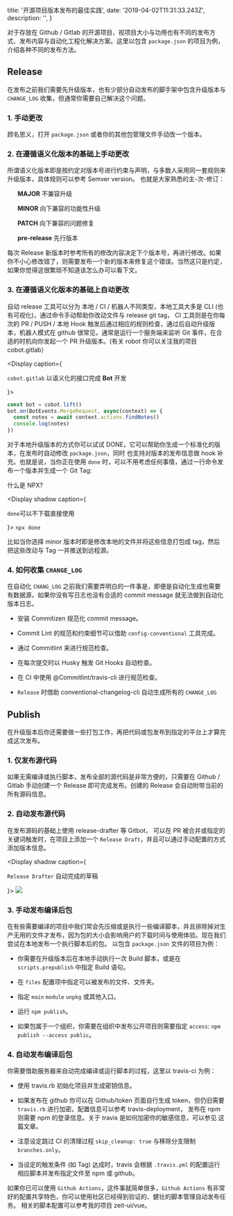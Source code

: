 
  title: '开源项目版本发布的最佳实践',
  date: '2019-04-02T11:31:33.243Z',
  description: '',
}


对于存放在 Github / Gitlab 的开源项目，视项目大小与功用也有不同的发布方式、发布内容与自动化工程化解决方案。这里以包含 `package.json` 的项目为例，介绍各种不同的发布方法。

<Spacer y={2} />

## Release

在发布之前我们需要先升级版本，也有少部分自动发布的脚手架中包含升级版本与 `CHANGE_LOG` 收集，但通常你需要自己解决这个问题。

<Spacer />

### 1. 手动更改
顾名思义，打开 `package.json` 或者你的其他包管理文件手动改一个版本。

<Spacer />

### 2. 在遵循语义化版本的基础上手动更改
所谓语义化版本即是按约定对版本号进行约束与声明，与多数人采用同一套规则来升级版本，具体规则可以参考 <Link rel="nofollow" href="https://semver.org/lang/zh-CN/">Semver version</Link>。
也就是大家熟悉的主-次-修订：

  <ul>
    <p><Dot type="error"><b>MAJOR</b> </Dot> 不兼容升级</p>
    <p><Dot type="warning"><b>MINOR</b></Dot> 向下兼容的功能性升级</p>
    <p><Dot><b>PATCH</b></Dot> 向下兼容的问题修复</p>
    <p><Dot type="success"><b>pre-release</b></Dot> 先行版本</p>
  </ul>

每次 Release 新版本时参考所有的修改内容决定下个版本号，再进行修改。如果你不小心修改错了，则需要发布一个新的版本来修复这个错误。当然这只是约定，如果你觉得这很繁琐不知道该怎么办可以看下文。

<Spacer />

### 3. 在遵循语义化版本的基础上自动更改
自动 release 工具可以分为 本地 / CI / 机器人不同类型，本地工具大多是 CLI (也有可视化)，通过命令手动帮助你改动文件与 release git tag，
CI 工具则是在你每次的 PR / PUSH / 本地 Hook 触发后通过相应的规则检查，通过后自动升级版本，机器人模式在 github 很常见，通常是运行一个服务端来监听
Git 事件，在合适的时机向你发起一个 PR 升级版本。(有关 robot 你可以关注我的项目 <Link rel="nofollow" href="https://github.com/unix/cobot">cobot.gitlab</Link>）

<Display caption={<p><code>cobot.gitlab</code> 以语义化的接口完成 <b>Bot</b> 开发</p>}>

```js
const bot = cobot.lift()
bot.on(BotEvents.MergeRequest, async(context) => {
  const notes = await context.actions.findNotes()
  console.log(notes)
})
```

</Display>

对于本地升级版本的方式你可以试试 <Link color rel="nofollow" href="https://github.com/unix/done">DONE</Link>，它可以帮助你生成一个标准化的版本，在发布时自动修改 `package.json`，同时
也支持对版本的发布信息做 hook 补充。也就是说，当你正在使用 `done` 时，可以不用考虑任何事情，通过一行命令发布一个版本并生成一个 Git Tag:

<Link rel="nofollow" href="https://blog.npmjs.org/post/162869356040/introducing-npx-an-npm-package-runner">什么是 NPX?</Link>

<Display shadow caption={<p><code>done</code>可以不下载直接使用</p>}>
<Code darkBash>npx done</Code>
</Display>

比如当你选择 minor 版本时即是修改本地的文件并将这些信息打包成 tag，然后把这些改动与 Tag 一并推送到远程源。

<Spacer />

### 4. 如何收集 `CHANGE_LOG`

在自动化 `CHANG_LOG` 之前我们需要弄明白的一件事是，即便是自动化生成也需要有数据源，如果你没有写日志也没有合适的 commit message 就无法做到自动化版本日志。

  - 安装 <Link rel="nofollow" href="https://github.com/commitizen/cz-cli">Commitizen</Link> 规范化 commit message。

  - Commit Lint 的规范和约束细节可以借助 `config-conventional` 工具完成。

  - 通过 <Link rel="nofollow" href="https://github.com/conventional-changelog/commitlint">Commitlint</Link> 来进行规范检查。

  - 在每次提交时以 <Link rel="nofollow" href="https://github.com/typicode/husky">Husky</Link> 触发 Git Hooks 自动检查。

  - 在 CI 中使用 <Link rel="nofollow" href="https://github.com/conventional-changelog/commitlint">@Commitlint/travis-cli</Link> 进行规范检查。

  - `Release` 时借助 conventional-changelog-cli 自动生成所有的 `CHANGE_LOG`


<Spacer y={2} />

## Publish

在升级版本后你还需要做一些打包工作，再把代码或包发布到指定的平台上才算完成这次发布。

<Spacer />

### 1. 仅发布源代码

如果无需编译或执行脚本，发布全部的源代码是非常方便的，只需要在 Github / Gitlab 手动创建一个 Release 即可完成发布。创建的 Release 会自动附带当前的所有源码信息。

<Spacer />

### 2. 自动发布源代码

在发布源码的基础上使用 <Link rel="nofollow" href="https://probot.github.io/apps/release-drafter/">release-drafter</Link> 等 Gitbot，
可以在 PR 被合并或指定的关键词触发时，在项目上添加一个 `Release Draft`，并且可以通过手动配置的方式添加版本信息。

<Display shadow caption={<p><Code>Release Drafter</Code> 自动完成的草稿</p>}>
<Image width={600} height={304} src="/assets/release-drafter.png" />
</Display>

<Spacer />

### 3. 手动发布编译后包

在有些需要编译的项目中我们常会先压缩或是执行一些编译脚本，并且排除掉对生产无用的文件才发布，因为包的大小会影响用户的下载时间与使用体验。现在我们尝试在本地发布一个执行脚本后的包。
以包含 `package.json` 文件的项目为例：

  - 你需要在升级版本后在本地手动执行一次 Build 脚本，或是在 `scripts.prepublish` 中指定 Build 语句。

  - 在 `files` 配置项中指定可以被发布的文件、文件夹。

  - 指定 `main` `module` `unpkg` 或其他入口。

  - 运行 `npm publish`。

  - 如果包属于一个组织，你需要在组织中发布公开项目则需要指定 `access`: `npm publish --access public`。

<Spacer />

### 4. 自动发布编译后包

你需要借助服务器来自动完成编译或运行脚本的过程，这里以 <Link rel="nofollow" href="https://travis-ci.org/">travis-ci</Link> 为例：

  - 使用 <Link rel="nofollow" href="https://github.com/travis-ci/travis.rb">travis.rb</Link> 初始化项目并生成密钥信息。

  - 如果发布在 github 你可以在 <Link rel="nofollow" href="https://github.com/settings/tokens">Github/token</Link>
    页面自行生成 token，但仍旧需要 `travis.rb` 进行加密。配置信息可以参考 <Link rel="nofollow" href="https://docs.travis-ci.com/user/deployment/">travis-deployment</Link>，
    发布在 npm 则需要 npm 的登录信息。关于 travis 是如何加密你的敏感信息，可以参见 <Link rel="nofollow" href="https://docs.travis-ci.com/user/encryption-keys/">这篇文章</Link>。

  - 注意设定跳过 CI 的清理过程 `skip_cleanup: true` 与移除分支限制 `branches.only`。

  - 当设定的触发条件 (如 Tag) 达成时，travis 会根据 `.travis.yml` 的配置运行相应脚本并发布指定文件至 npm 或 github。


如果你已可以使用 `Github Actions`，这件事就简单很多，`Github Actions` 有非常好的配置共享特色，你可以使用社区已经得到验证的、健壮的脚本管理自动发布任务。
相关的脚本配置可以参考我的项目 <Link href="https://github.com/zeit-ui/vue/blob/master/.github/workflows/publish.yml">zeit-ui/vue</Link>。



